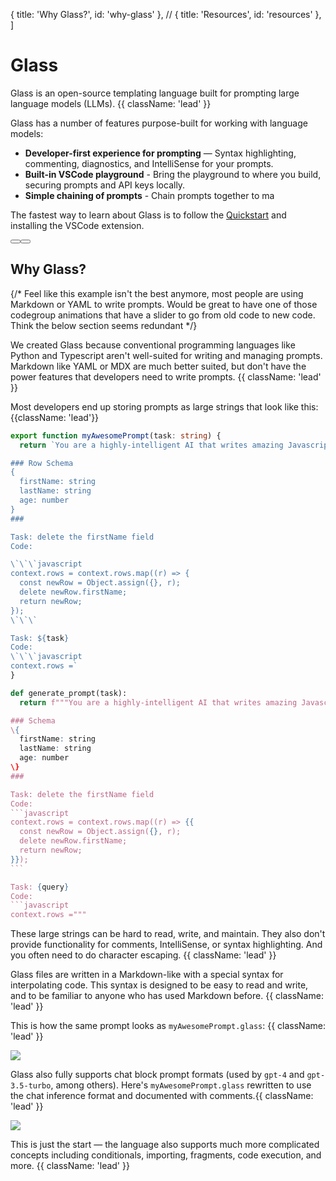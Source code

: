 

  { title: 'Why Glass?', id: 'why-glass' },
  // { title: 'Resources', id: 'resources' },
]

<HeroPattern />

# Glass

Glass is an open-source templating language built for prompting large language models (LLMs). {{ className: 'lead' }}

Glass has a number of features purpose-built for working with language models:

- **Developer-first experience for prompting** — Syntax highlighting, commenting, diagnostics, and IntelliSense for your prompts.
- **Built-in VSCode playground** - Bring the playground to where you build, securing prompts and API keys locally.
- **Simple chaining of prompts** - Chain prompts together to ma

The fastest way to learn about Glass is to follow the [Quickstart](/quickstart) and installing the VSCode extension.

<div className="not-prose mb-16 mt-6 flex gap-3">
  <Button href="/quickstart" arrow="right" children="Quickstart" />
  <Button href="/vscode" variant="outline" children="VSCode extension" />
</div>

## Why Glass?

{/* Feel like this example isn't the best anymore, most people are using Markdown or YAML to write prompts. Would be great to have one of those codegroup animations that have a slider to go from old code to new code. Think the below section seems redundant */}

We created Glass because conventional programming languages like Python and Typescript aren't well-suited for writing and managing prompts. Markdown like YAML or MDX are much better suited, but don't have the power features that developers need to write prompts. {{ className: 'lead' }}

Most developers end up storing prompts as large strings that look like this: {{className: 'lead'}}

<CodeGroup title="The old way of writing and storing prompts">

```ts
export function myAwesomePrompt(task: string) {
  return `You are a highly-intelligent AI that writes amazing Javascript code.  Write JavaScript code to complete the tasks below given the following schema:

### Row Schema
{
  firstName: string
  lastName: string
  age: number
}
###

Task: delete the firstName field
Code:

\`\`\`javascript
context.rows = context.rows.map((r) => {
  const newRow = Object.assign({}, r);
  delete newRow.firstName;
  return newRow;
});
\`\`\`

Task: ${task}
Code:
\`\`\`javascript
context.rows =`
}
```

````python
def generate_prompt(task):
  return f"""You are a highly-intelligent AI that writes amazing Javascript code.  Write JavaScript code to complete the tasks below given the following schema:

### Schema
\{
  firstName: string
  lastName: string
  age: number
\}
###

Task: delete the firstName field
Code:
```javascript
context.rows = context.rows.map((r) => {{
  const newRow = Object.assign({}, r);
  delete newRow.firstName;
  return newRow;
}});
```

Task: {query}
Code:
```javascript
context.rows ="""
````

</CodeGroup>

These large strings can be hard to read, write, and maintain. They also don't provide functionality for comments, IntelliSense, or syntax highlighting. And you often need to do character escaping. {{ className: 'lead' }}

Glass files are written in a Markdown-like with a special syntax for interpolating code. This syntax is designed to be easy to read and write, and to be familiar to anyone who has used Markdown before. {{ className: 'lead' }}

This is how the same prompt looks as `myAwesomePrompt.glass`: {{ className: 'lead' }}

<Image src={indexCompletion} />

Glass also fully supports chat block prompt formats (used by `gpt-4` and `gpt-3.5-turbo`, among others). Here's `myAwesomePrompt.glass` rewritten to use the chat inference format and documented with comments.{{ className: 'lead' }}

<Image src={indexChat} />

This is just the start — the language also supports much more complicated concepts including conditionals, importing, fragments, code execution, and more. {{ className: 'lead' }}
